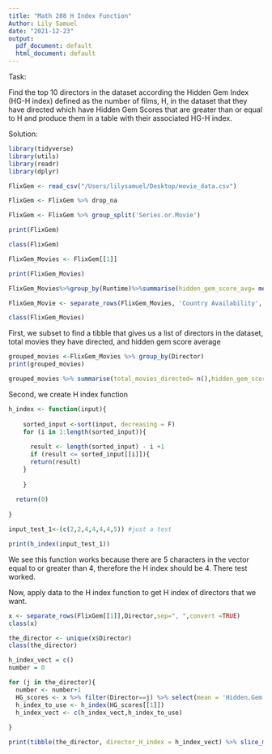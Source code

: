 ```yaml
---
title: "Math 208 H Index Function"
Author: Lily Samuel
date: "2021-12-23"
output:
  pdf_document: default
  html_document: default
---
```

Task: 

Find the top 10 directors in the dataset according the Hidden Gem Index (HG-H index) defined as the number of films, H, in the dataset that they have directed which have Hidden Gem Scores that are greater than or equal to H and produce them in a table with their associated HG-H index.

Solution:

```r
library(tidyverse)
library(utils)
library(readr)
library(dplyr)

FlixGem <- read_csv("/Users/lilysamuel/Desktop/movie_data.csv")

FlixGem <- FlixGem %>% drop_na

FlixGem <- FlixGem %>% group_split('Series.or.Movie')

print(FlixGem)

class(FlixGem)

FlixGem_Movies <- FlixGem[[1]]

print(FlixGem_Movies)

FlixGem_Movies%>%group_by(Runtime)%>%summarise(hidden_gem_score_avg= mean('Hidden.Gem.Score'))

FlixGem_Movie <- separate_rows(FlixGem_Movies, 'Country Availability', sep=", ", convert =TRUE)

class(FlixGem_Movies)
```
First, we subset to find a tibble that gives us a list of directors in the dataset, total movies they have directed, and hidden gem score average

```r
grouped_movies <-FlixGem_Movies %>% group_by(Director)
print(grouped_movies)

grouped_movies %>% summarise(total_movies_directed= n(),hidden_gem_score_avg = mean('Hidden.Gem.Score'))
```

Second, we create H index function

```r
h_index <- function(input){
      
    sorted_input <-sort(input, decreasing = F)
    for (i in 1:length(sorted_input)){
      
      result <- length(sorted_input) - i +1
      if (result <= sorted_input[[i]]){
      return(result)
    }
    
    }
  
  return(0)
      
}

input_test_1<-(c(2,2,4,4,4,4,5)) #just a test

print(h_index(input_test_1))
```

We see this function works because there are 5 characters in the vector equal to or greater than 4, therefore the H index should be 4. There test worked.

Now, apply data to the H index function to get H index of directors that we want.

```r
x <- separate_rows(FlixGem[[1]],Director,sep=", ",convert =TRUE)
class(x)

the_director <- unique(x$Director)
class(the_director)

h_index_vect = c() 
number = 0

for (j in the_director){
  number <- number+1
  HG_scores <- x %>% filter(Director==j) %>% select(mean = 'Hidden.Gem.Score')
  h_index_to_use <- h_index(HG_scores[[1]])
  h_index_vect <- c(h_index_vect,h_index_to_use)
  
}

print(tibble(the_director, director_H_index = h_index_vect) %>% slice_max(h_index_vect, n=10))
```









